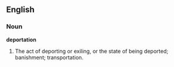 ==English==

===Noun===

'''deportation'''

#The act of deporting or exiling, or the state of being deported; banishment; transportation.
